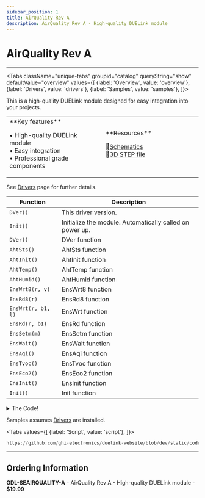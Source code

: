 ```yaml
---
sidebar_position: 1
title: AirQuality Rev A
description: AirQuality Rev A - High-quality DUELink module
---
```



# AirQuality Rev A

<ProductImageSelector 
  partNumber="seairquality-a"
  productName="AirQuality Rev A"
/>

---

<Tabs className="unique-tabs" groupid="catalog" queryString="show" defaultValue="overview"
  values={[
    {label: 'Overview', value: 'overview'},
    {label: 'Drivers', value: 'drivers'},
    {label: 'Samples', value: 'samples'},
  ]}>

<TabItem value="overview">

This is a high-quality DUELink module designed for easy integration into your projects.

<table><td width='50%'>
**Key features**

• High-quality DUELink module<br/>
• Easy integration<br/>
• Professional grade components<br/>

</td><td width='50%'>
**Resources**
 
📄[Schematics](/sch/seairquality-a.pdf)<br/>
🔩[3D STEP file](/3d/seairquality-a.step)<br/>

</td></table>

</TabItem>

<TabItem value="drivers">

See [Drivers](../../engine/drivers) page for further details.

| Function | Description |
| --- | --- |
| `DVer()` | This driver version. |
| `Init()` | Initialize the module. Automatically called on power up. |
| `DVer()` | DVer function |
| `AhtSts()` | AhtSts function |
| `AhtInit()` | AhtInit function |
| `AhtTemp()` | AhtTemp function |
| `AhtHumid()` | AhtHumid function |
| `EnsWrt8(r, v)` | EnsWrt8 function |
| `EnsRd8(r)` | EnsRd8 function |
| `EnsWrt(r, b1, l)` | EnsWrt function |
| `EnsRd(r, b1)` | EnsRd function |
| `EnsSetm(m)` | EnsSetm function |
| `EnsWait()` | EnsWait function |
| `EnsAqi()` | EnsAqi function |
| `EnsTvoc()` | EnsTvoc function |
| `EnsEco2()` | EnsEco2 function |
| `EnsInit()` | EnsInit function |
| `Init()` | Init function |

<details>
  <summary>The Code!</summary>

```py reference title="AirQuality Rev A Driver"
https://github.com/ghi-electronics/duelink-website/blob/dev/static/code/drivers/sensor/airquality.due
```

</details>

</TabItem>

<TabItem value="samples">

Samples assumes [Drivers](../../engine/drivers) are installed.

<Tabs
  values={[
    {label: 'Script', value: 'script'},
  ]}>

<TabItem value="script">

```py reference title="Script Sample"
https://github.com/ghi-electronics/duelink-website/blob/dev/static/code/samples/script/sensor/airquality.txt
```
</TabItem>

</Tabs>

</TabItem>

</Tabs>

---

## Ordering Information

**GDL-SEAIRQUALITY-A** - AirQuality Rev A - High-quality DUELink module - **$19.99**
